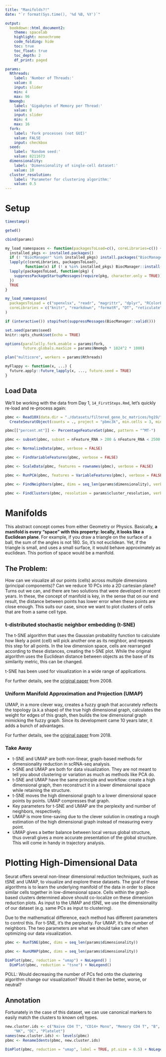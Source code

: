 ```yaml
---
title: "Manifolds?!"
date: "`r format(Sys.time(), '%d %B, %Y')`"

output:
  bookdown::html_document2:
    theme: spacelab
    highlight: monochrome
    code_folding: hide
    toc: true
    toc_float: true
    toc_depth: 2
    df_print: paged

params:
  Nthreads:
    label: 'Number of Threads:'
    value: 8
    input: slider
    min: 4
    max: 96
  Nmemgb:
    label: 'Gigabytes of Memory per Thread:'
    value: 8
    input: slider
    min: 4
    max: 16
  fork:
    label: 'Fork processes (not GUI)'
    value: FALSE
    input: checkbox
  seed:
    label: 'Random seed:'
    value: 8211673
  dimensionality:
    label: 'Dimensionality of single-cell dataset:'
    value: 10
  cluster_resolution:
    label: 'Parameter for clustering algorithm:'
    value: 0.5
---
```



# Setup

```r
timestamp()
```

```r
getwd()
```


```r
cbind(params)
```

```r
my_load_namespaces <- function(packagesToLoad=c(), coreLibraries=c()) {
  installed_pkgs <- installed.packages()
  if (! "BiocManager" %in% installed_pkgs) install.packages("BiocManager")
  lapply(c(coreLibraries, packagesToLoad),
         function(x) if (! x %in% installed_pkgs) BiocManager::install(x, ask = FALSE))
  lapply(packagesToLoad, function(pkg) {
    suppressPackageStartupMessages(require(pkg, character.only = TRUE))
  })
  TRUE
}

my_load_namespaces(
  packagesToLoad = c("openxlsx", "readr", "magrittr", "dplyr", "RColorBrewer", "ggplot2", "patchwork", "Seurat"),
  coreLibraries = c("knitr", "rmarkdown", "formatR", "DT", "reticulate", "sessioninfo", "limma", "DESeq2", "enrichR", "future", "uwot", "future.apply", "metap", "shiny", "SingleCellExperiment", "remotes", "bookdown", "SeuratData")
)
```

```r
if (interactive()) stopifnot(suppressMessages(BiocManager::valid()))

set.seed(params$seed)
knitr::opts_chunk$set(echo = TRUE)

options(parallelly.fork.enable = params$fork,
        future.globals.maxSize = params$Nmemgb * 1024^2 * 1000)

plan("multicore", workers = params$Nthreads)

myFlappy <- function(x, ...) {
  future.apply::future_lapply(x, ..., future.seed = TRUE)
}
```

## Load Data

We'll be working with the data from Day 1, `14_FirstSteps.Rmd`, let's quickly re-load and re-process again:

```r
pbmc <- Read10X(data.dir = "./datasets/filtered_gene_bc_matrices/hg19/") %>%
  CreateSeuratObject(counts = ., project = "pbmc3k", min.cells = 3, min.features = 200)

pbmc[["percent.mt"]] <- PercentageFeatureSet(pbmc, pattern = "^MT-")

pbmc <- subset(pbmc, subset = nFeature_RNA > 200 & nFeature_RNA < 2500 & percent.mt < 5)

pbmc <- NormalizeData(pbmc, verbose = FALSE)

pbmc <- FindVariableFeatures(pbmc, verbose = FALSE)

pbmc <- ScaleData(pbmc, features = rownames(pbmc), verbose = FALSE)

pbmc <- RunPCA(pbmc, features = VariableFeatures(pbmc), verbose = FALSE)

pbmc <- FindNeighbors(pbmc, dims = seq_len(params$dimensionality), verbose = FALSE)

pbmc <- FindClusters(pbmc, resolution = params$cluster_resolution, verbose = FALSE)
```

# Manifolds

This abstract concept comes from either Geometry or Physics. Basically, **a manifold is every "space" with this property: locally, it looks like a Euclidean plane**. For example, if you draw a triangle on the surface of a ball, the sum of the angles is not 180. So, it's not euclidean. Yet, if the triangle is small, and uses a small surface, it would behave approximately as euclidean. This portion of space would be a manifold.

## The Problem:

How can we visualize all our points (cells) across multiple dimensions (principal components)? Can we reduce 10 PCs into a 2D cartesian plane? Turns out we can, and there are two solutions that were developed in recent years. In these, the concept of manifold is key, in the sense that on our end result, the distance between points has lower error when these points are close enough. This suits our case, since we want to plot clusters of cells that are from a same cell type.

### t-distributed stochastic neighbor embedding (t-SNE)

The t-SNE algorithm that uses the Gaussian probability function to calculate how likely a point (cell) will pick another one as its neighbor, and repeats this step for all points. In the low dimension space, cells are rearranged according to these distances, creating the t-SNE plot. While the original algorithm uses the Euclidean distance between objects as the base of its similarity metric, this can be changed.

t-SNE has been used for visualization in a wide range of applications.

For further details, see the [original paper](https://jmlr.csail.mit.edu/papers/volume9/vandermaaten08a/vandermaaten08a.pdf) from 2008.

### Uniform Manifold Approximation and Projection (UMAP)

UMAP, in a more clever way, creates a fuzzy graph that accurately reflects the topology (a.k.a shape) of the true high dimensional graph, calculates the weight for edges of this graph, then builds the low dimensional graph mimicking the fuzzy graph. Since its development came 10 years later, it adds a bunch of advantages.

For further details, see the [original paper](https://arxiv.org/pdf/1802.03426) from 2018.

### Take Away

- t-SNE and UMAP are both non-linear, graph-based methods for dimensionality reduction in scRNA-seq analysis.
- t-SNE and UMAP are both for data visualization. They are not meant to tell you about clustering or variation as much as methods like PCA do. 
- t-SNE and UMAP have the same principle and workflow: create a high dimensional graph, then reconstruct it in a lower dimensional space while retaining the structure.
- t-SNE moves the high dimensional graph to a lower dimensional space points by points. UMAP compresses that graph.
- Key parameters for t-SNE and UMAP are the perplexity and number of neighbors, respectively. 
- UMAP is more time-saving due to the clever solution in creating a rough estimation of the high dimensional graph instead of measuring every point.
- UMAP gives a better balance between local versus global structure, thus overall gives a more accurate presentation of the global structure. This will come in handy in trajectory analysis. 

# Plotting High-Dimensional Data

Seurat offers several non-linear dimensional reduction techniques, such as tSNE and UMAP, to visualize and explore these datasets. The goal of these algorithms is to learn the underlying manifold of the data in order to place similar cells together in low-dimensional space. Cells within the graph-based clusters determined above should co-localize on these dimension reduction plots. As input to the UMAP and tSNE, we use the dimensionality of our dataset (e.g. same PCs as input to clustering).

Due to the mathematical difference, each method has different parameters to control this. For t-SNE, it’s the perplexity. For UMAP, it’s the number of neighbors. The two parameters are what we should take care of when optimizing our data visualization. 

```r
pbmc <- RunTSNE(pbmc, dims = seq_len(params$dimensionality))
```

```r
pbmc <- RunUMAP(pbmc, dims = seq_len(params$dimensionality))
```

```r
DimPlot(pbmc, reduction = "umap") + NoLegend() |
  DimPlot(pbmc, reduction = "tsne") + NoLegend()
```

POLL: Would decreasing the number of PCs fed onto the clustering algorithm change our visualization? Would it then be better, worse, or neutral?

## Annotation

Fortunately in the case of this dataset, we can use canonical markers to easily match the clusters to known cell types.

```r
new.cluster.ids <- c("Naive CD4 T", "CD14+ Mono", "Memory CD4 T", "B", "CD8 T", "FCGR3A+ Mono",
    "NK", "DC", "Platelet")
names(new.cluster.ids) <- levels(pbmc)
pbmc <- RenameIdents(pbmc, new.cluster.ids)
```

```r
DimPlot(pbmc, reduction = "umap", label = TRUE, pt.size = 0.5) + NoLegend()
```

